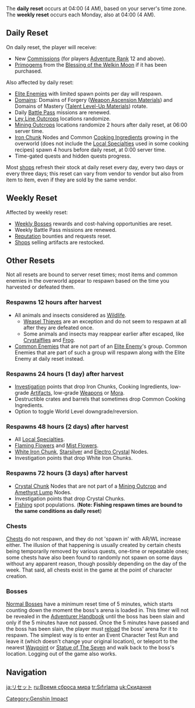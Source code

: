 {{Stub|Information regarding timers and respawns need verification and appropriate citations.}}
The '''daily reset''' occurs at 04:00 (4 AM), based on your server's time zone. The '''weekly reset''' occurs each Monday, also at 04:00 (4 AM).

{{Reset}}

==Daily Reset==
On daily reset, the player will receive:

* New [[Commissions]] (for players [[Adventure Rank]] 12 and above).
* [[Primogem]]s from the [[Blessing of the Welkin Moon]] if it has been purchased.

Also affected by daily reset:

* [[Elite Enemies]] with limited spawn points per day will respawn.
* [[Domains]]: Domains of Forgery ([[Weapon Ascension Materials]]) and Domains of Mastery ([[Talent Level-Up Materials]]) rotate.
* Daily [[Battle Pass]] missions are renewed.
* [[Ley Line Outcrops]] locations randomize.
* [[Mining Outcrops]] locations randomize 2 hours after daily reset, at 06:00 server time.
* [[Iron Chunk]] Nodes and Common [[:Category:Cooking Ingredients|Cooking Ingredients]] growing in the overworld (does not include the [[Local Specialties]] used in some cooking recipes) spawn 4 hours before daily reset, at 0:00 server time.
* Time-gated quests and hidden quests progress.

Most [[shops]] refresh their stock at daily reset every day, every two days or every three days; this reset can vary from vendor to vendor but also from item to item, even if they are sold by the same vendor.

==Weekly Reset==
Affected by weekly reset:

* [[Weekly Boss]]es rewards and cost-halving opportunities are reset.
* Weekly Battle Pass missions are renewed.
* [[Reputation]] bounties and requests reset.
* [[Shops]] selling artifacts are restocked.

==Other Resets==
Not all resets are bound to server reset times; most items and common enemies in the overworld appear to respawn based on the time you harvested or defeated them.

===Respawns 12 hours after harvest===
* All animals and insects considered as [[Wildlife]].
** [[Weasel Thieves]] are an exception and do not seem to respawn at all after they are defeated once.
** Some animals and insects may reappear earlier after escaped, like [[Crystalflies]] and [[Frog]].
* [[Common Enemies]] that are not part of an [[Elite Enemies|Elite Enemy]]'s group. Common Enemies that are part of such a group will respawn along with the Elite Enemy at daily reset instead.

===Respawns 24 hours (1 day) after harvest===
* [[Investigation]] points that drop Iron Chunks, Cooking Ingredients, low-grade [[Artifacts]], low-grade [[Weapons]] or [[Mora]].
* Destructible crates and barrels that sometimes drop Common Cooking Ingredients.
* Option to toggle World Level downgrade/reversion.

===Respawns 48 hours (2 days) after harvest===
* All [[Local Specialties]].
* [[Flaming Flower Stamen|Flaming Flowers]] and [[Mist Flower Corolla|Mist Flowers]].
* [[White Iron Chunk]], [[Starsilver]] and [[Electro Crystal]] Nodes.
* Investigation points that drop White Iron Chunks.

===Respawns 72 hours (3 days) after harvest===
* [[Crystal Chunk]] Nodes that are not part of a [[Mining Outcrop]] and [[Amethyst Lump]] Nodes.
* Investigation points that drop Crystal Chunks.
* [[Fishing]] spot populations. ('''Note: Fishing respawn times are bound to the same conditions as daily reset''')

===Chests===
{{Main|Chests}}
[[Chests]] do not respawn, and they do not 'spawn in' with AR/WL increase either. The illusion of that happening is usually created by certain chests being temporarily removed by various quests, one-time or repeatable ones; some chests have also been found to randomly not spawn on some days without any apparent reason, though possibly depending on the day of the week. That said, all chests exist in the game at the point of character creation.

===Bosses===
{{Main|Bosses}}
[[Normal Bosses]] have a minimum reset time of 5 minutes, which starts counting down the moment the boss's arena is loaded in. This timer will not be revealed in the [[Adventurer Handbook]] until the boss has been slain and only if the 5 minutes have not passed. Once the 5 minutes have passed and the boss has been slain, the player must [[Loading Screen|reload]] the boss' arena for it to respawn. The simplest way is to enter an Event Character Test Run and leave it (which doesn't change your original location), or teleport to the nearest [[Teleport Waypoints|Waypoint]] or [[Statue of The Seven]] and walk back to the boss's location. Logging out of the game also works.

==Navigation==
{{Genshin Navbox}}

[[Category:Genshin Impact]]

[[ja:リセット]]
[[ru:Время сброса мира]]
[[tr:Sıfırlama]]
[[uk:Скидання]]